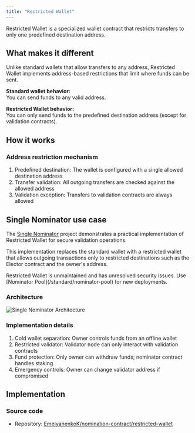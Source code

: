 ```yaml
---
title: "Restricted Wallet"
---
```



Restricted Wallet is a specialized wallet contract that restricts transfers to only one predefined destination address.

## What makes it different

Unlike standard wallets that allow transfers to any address, Restricted Wallet implements address-based restrictions that limit where funds can be sent.

**Standard wallet behavior:**\
You can send funds to any valid address.

**Restricted Wallet behavior:**\
You can only send funds to the predefined destination address (except for validation contracts).

## How it works

### Address restriction mechanism

1. Predefined destination: The wallet is configured with a single allowed destination address
1. Transfer validation: All outgoing transfers are checked against the allowed address
1. Validation exception: Transfers to validation contracts are always allowed

## Single Nominator use case

The [Single Nominator](https://github.com/orbs-network/single-nominator) project demonstrates a practical implementation of Restricted Wallet for secure validation operations.

This implementation replaces the standard wallet with a restricted wallet that allows outgoing transactions only to restricted destinations such as the Elector contract and the owner's address.

<Aside
  type="danger"
  title="Security warning"
>
  Restricted Wallet is unmaintained and has unresolved security issues. Use [Nominator Pool](/standard/nominator-pool) for new deployments.
</Aside>

### Architecture

![Single Nominator Architecture](/resources/images/wallets/restricted.png)

### Implementation details

1. Cold wallet separation: Owner controls funds from an offline wallet
1. Restricted validator: Validator node can only interact with validation contracts
1. Fund protection: Only owner can withdraw funds; nominator contract handles staking
1. Emergency controls: Owner can change validator address if compromised

## Implementation

### Source code

- Repository: [EmelyanenkoK/nomination-contract/restricted-wallet](https://github.com/EmelyanenkoK/nomination-contract/tree/master/restricted-wallet)

